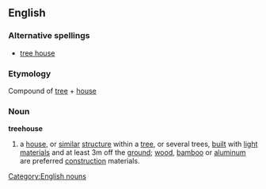 {{wikipedia}}
==English==
===Alternative spellings===
* [[tree house]]

===Etymology===
Compound of {{E.}} [[tree]] + [[house]]

===Noun===
[[Category:English nouns]]
'''treehouse'''

#a [[house]], or [[similar]] [[structure]] within a [[tree]], or several trees, [[built]] with [[light]] [[material]]s and at least 3m off the [[ground]]; [[wood]], [[bamboo]] or [[aluminum]] are preferred [[construction]] materials.
{{seeCites}}